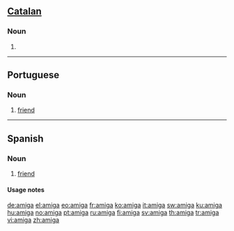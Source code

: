 {{also|Amiga}}
==[[Catalan]]==

===Noun===
{{ca-noun|f|amigues}}

# {{feminine of|amic|lang=Catalan}}

----

==Portuguese==

===Noun===
{{pt-noun-mf|m=amigo|f=amiga}}

# [[friend]]

----

==Spanish==

===Noun===
{{es-noun-mf|m=amigo|f=amiga}}

# {{feminine of|amigo}} [[friend]]

====Usage notes====
{{es-note-noun-mf|amigo}}

[[de:amiga]]
[[el:amiga]]
[[eo:amiga]]
[[fr:amiga]]
[[ko:amiga]]
[[it:amiga]]
[[sw:amiga]]
[[ku:amiga]]
[[hu:amiga]]
[[no:amiga]]
[[pt:amiga]]
[[ru:amiga]]
[[fi:amiga]]
[[sv:amiga]]
[[th:amiga]]
[[tr:amiga]]
[[vi:amiga]]
[[zh:amiga]]